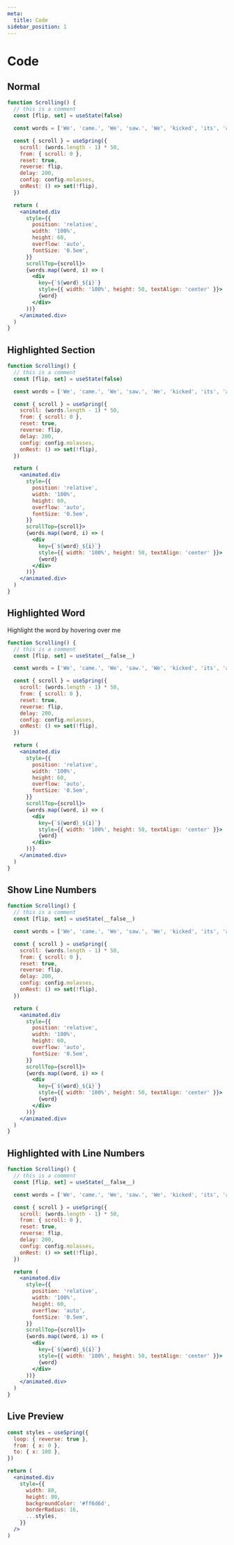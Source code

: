 ```yaml
---
meta:
  title: Code
sidebar_position: 1
---
```


# Code

## Normal

```jsx
function Scrolling() {
  // this is a comment
  const [flip, set] = useState(false)

  const words = ['We', 'came.', 'We', 'saw.', 'We', 'kicked', 'its', 'ass.']

  const { scroll } = useSpring({
    scroll: (words.length - 1) * 50,
    from: { scroll: 0 },
    reset: true,
    reverse: flip,
    delay: 200,
    config: config.molasses,
    onRest: () => set(!flip),
  })

  return (
    <animated.div
      style={{
        position: 'relative',
        width: '100%',
        height: 60,
        overflow: 'auto',
        fontSize: '0.5em',
      }}
      scrollTop={scroll}>
      {words.map((word, i) => (
        <div
          key={`${word}_${i}`}
          style={{ width: '100%', height: 50, textAlign: 'center' }}>
          {word}
        </div>
      ))}
    </animated.div>
  )
}
```

## Highlighted Section

```jsx line=6-14
function Scrolling() {
  // this is a comment
  const [flip, set] = useState(false)

  const words = ['We', 'came.', 'We', 'saw.', 'We', 'kicked', 'its', 'ass.']

  const { scroll } = useSpring({
    scroll: (words.length - 1) * 50,
    from: { scroll: 0 },
    reset: true,
    reverse: flip,
    delay: 200,
    config: config.molasses,
    onRest: () => set(!flip),
  })

  return (
    <animated.div
      style={{
        position: 'relative',
        width: '100%',
        height: 60,
        overflow: 'auto',
        fontSize: '0.5em',
      }}
      scrollTop={scroll}>
      {words.map((word, i) => (
        <div
          key={`${word}_${i}`}
          style={{ width: '100%', height: 50, textAlign: 'center' }}>
          {word}
        </div>
      ))}
    </animated.div>
  )
}
```

## Highlighted Word

Highlight the word by <H id="demo" index="1">hovering over me</H>

```jsx id=demo
function Scrolling() {
  // this is a comment
  const [flip, set] = useState(__false__)

  const words = ['We', 'came.', 'We', 'saw.', 'We', 'kicked', 'its', 'ass.']

  const { scroll } = useSpring({
    scroll: (words.length - 1) * 50,
    from: { scroll: 0 },
    reset: true,
    reverse: flip,
    delay: 200,
    config: config.molasses,
    onRest: () => set(!flip),
  })

  return (
    <animated.div
      style={{
        position: 'relative',
        width: '100%',
        height: 60,
        overflow: 'auto',
        fontSize: '0.5em',
      }}
      scrollTop={scroll}>
      {words.map((word, i) => (
        <div
          key={`${word}_${i}`}
          style={{ width: '100%', height: 50, textAlign: 'center' }}>
          {word}
        </div>
      ))}
    </animated.div>
  )
}
```

## Show Line Numbers

```jsx showLineNumbers
function Scrolling() {
  // this is a comment
  const [flip, set] = useState(__false__)

  const words = ['We', 'came.', 'We', 'saw.', 'We', 'kicked', 'its', 'ass.']

  const { scroll } = useSpring({
    scroll: (words.length - 1) * 50,
    from: { scroll: 0 },
    reset: true,
    reverse: flip,
    delay: 200,
    config: config.molasses,
    onRest: () => set(!flip),
  })

  return (
    <animated.div
      style={{
        position: 'relative',
        width: '100%',
        height: 60,
        overflow: 'auto',
        fontSize: '0.5em',
      }}
      scrollTop={scroll}>
      {words.map((word, i) => (
        <div
          key={`${word}_${i}`}
          style={{ width: '100%', height: 50, textAlign: 'center' }}>
          {word}
        </div>
      ))}
    </animated.div>
  )
}
```

## Highlighted with Line Numbers

```jsx line=7-15 showLineNumbers
function Scrolling() {
  // this is a comment
  const [flip, set] = useState(__false__)

  const words = ['We', 'came.', 'We', 'saw.', 'We', 'kicked', 'its', 'ass.']

  const { scroll } = useSpring({
    scroll: (words.length - 1) * 50,
    from: { scroll: 0 },
    reset: true,
    reverse: flip,
    delay: 200,
    config: config.molasses,
    onRest: () => set(!flip),
  })

  return (
    <animated.div
      style={{
        position: 'relative',
        width: '100%',
        height: 60,
        overflow: 'auto',
        fontSize: '0.5em',
      }}
      scrollTop={scroll}>
      {words.map((word, i) => (
        <div
          key={`${word}_${i}`}
          style={{ width: '100%', height: 50, textAlign: 'center' }}>
          {word}
        </div>
      ))}
    </animated.div>
  )
}
```

## Live Preview

```jsx live=true
const styles = useSpring({
  loop: { reverse: true },
  from: { x: 0 },
  to: { x: 100 },
})

return (
  <animated.div
    style={{
      width: 80,
      height: 80,
      backgroundColor: '#ff6d6d',
      borderRadius: 16,
      ...styles,
    }}
  />
)
```
